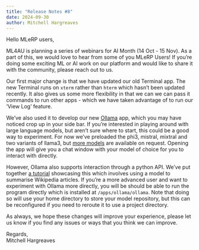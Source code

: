```yaml
---
title: "Release Notes #8"
date: 2024-09-30
author: Mitchell Hargreaves
---
```


Hello MLeRP users,

ML4AU is planning a series of webinars for AI Month (14 Oct - 15 Nov). As a part of this, we would love to hear from some of you MLeRP Users! If you're doing some exciting ML or AI work on our platform and would like to share it with the community, please reach out to us. 

Our first major change is that we have updated our old Terminal app. The new Terminal runs on `xterm` rather than `hterm` which hasn't been updated recently. It also gives us some more flexibility in that we can we can pass it commands to run other apps - which we have taken advantage of to run our 'View Log' feature.

We've also used it to develop our new [Ollama](https://ollama.com/) app, which you may have noticed crop up in your side bar. If you're interested in playing around with large language models, but aren't sure where to start, this could be a good way to experiment. For now we've preloaded the phi3, mistral, mixtral and two variants of llama3, but [more models](https://ollama.com/library) are available on request. Opening the app will give you a chat window with your model of choice for you to interact with directly.  

However, Ollama also supports interaction through a python API. We've put together [a tutorial](/tutorials/ollama.ipynb) showcasing this which involves using a model to summarise Wikipedia articles. If you're a more advanced user and want to experiment with Ollama more directly, you will be should be able to run the program directly which is installed at `/apps/ollama/ollama`. Note that doing so will use your home directory to store your model repository, but this can be reconfigured if you need to reroute it to use a project directory.

As always, we hope these changes will improve your experience, please let us know if you find any issues or ways that you think we can improve.

Regards,  
Mitchell Hargreaves